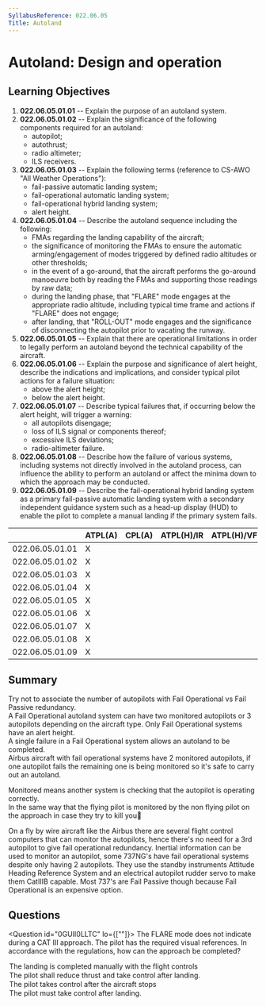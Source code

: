 ```yaml
---
SyllabusReference: 022.06.05
Title: Autoland
---
```


# Autoland: Design and operation

## Learning Objectives

1.  **022.06.05.01.01** -- Explain the purpose of an autoland system.
2.  **022.06.05.01.02** -- Explain the significance of the following components
    required for an autoland:
    *   autopilot;
    *   autothrust;
    *   radio altimeter;
    *   ILS receivers.
3.  **022.06.05.01.03** -- Explain the following terms (reference to CS-AWO "All
    Weather Operations"):
    *   fail-passive automatic landing system;
    *   fail-operational automatic landing system;
    *   fail-operational hybrid landing system;
    *   alert height.
4.  **022.06.05.01.04** -- Describe the autoland sequence including the
    following:
    *   FMAs regarding the landing capability of the aircraft;
    *   the significance of monitoring the FMAs to ensure the automatic
        arming/engagement of modes triggered by defined radio altitudes or other
        thresholds;
    *   in the event of a go-around, that the aircraft performs the go-around
        manoeuvre both by reading the FMAs and supporting those readings by raw
        data;
    *   during the landing phase, that "FLARE" mode engages at the appropriate
        radio altitude, including typical time frame and actions if "FLARE" does
        not engage;
    *   after landing, that "ROLL-OUT" mode engages and the significance of
        disconnecting the autopilot prior to vacating the runway.
5.  **022.06.05.01.05** -- Explain that there are operational limitations in
    order to legally perform an autoland beyond the technical capability of the
    aircraft.
6.  **022.06.05.01.06** -- Explain the purpose and significance of alert height,
    describe the indications and implications, and consider typical pilot actions
    for a failure situation:
    *   above the alert height;
    *   below the alert height.
7.  **022.06.05.01.07** -- Describe typical failures that, if occurring below the
    alert height, will trigger a warning:
    *   all autopilots disengage;
    *   loss of ILS signal or components thereof;
    *   excessive ILS deviations;
    *   radio-altimeter failure.
8.  **022.06.05.01.08** -- Describe how the failure of various systems, including
    systems not directly involved in the autoland process, can influence the
    ability to perform an autoland or affect the minima down to which the
    approach may be conducted.
9.  **022.06.05.01.09** -- Describe the fail-operational hybrid landing system as
    a primary fail-passive automatic landing system with a secondary independent
    guidance system such as a head-up display (HUD) to enable the pilot to
    complete a manual landing if the primary system fails.

|                 | ATPL(A) | CPL(A) | ATPL(H)/IR | ATPL(H)/VFR | CPL(H) | IR | CBIR(A) |
| --------------- | ------- | ------ | ---------- | ----------- | ------ | -- | ------- |
| 022.06.05.01.01 | X       |        |            |             |        | X  |         |
| 022.06.05.01.02 | X       |        |            |             |        | X  |         |
| 022.06.05.01.03 | X       |        |            |             |        |    |         |
| 022.06.05.01.04 | X       |        |            |             |        |    |         |
| 022.06.05.01.05 | X       |        |            |             |        |    |         |
| 022.06.05.01.06 | X       |        |            |             |        |    |         |
| 022.06.05.01.07 | X       |        |            |             |        |    |         |
| 022.06.05.01.08 | X       |        |            |             |        |    |         |
| 022.06.05.01.09 | X       |        |            |             |        |    |         |

## Summary

Try not to associate the number of autopilots with Fail Operational vs Fail
Passive redundancy.\
A Fail Operational autoland system can have two monitored autopilots or 3
autopilots depending on the aircraft type. Only Fail Operational systems have an
alert height.\
A single failure in a Fail Operational system allows an autoland to be
completed.\
Airbus aircraft with fail operational systems have 2 monitored autopilots, if
one autopilot fails the remaining one is being monitored so it's safe to carry
out an autoland.

Monitored means another system is checking that the autopilot is operating
correctly.\
In the same way that the flying pilot is monitored by the non flying pilot on
the approach in case they try to kill you🤣

On a fly by wire aircraft like the Airbus there are several flight control
computers that can monitor the autopilots, hence there's no need for a 3rd
autopilot to give fail operational redundancy. Inertial information can be used
to monitor an autopilot, some 737NG's have fail operational systems despite only
having 2 autopilots. They use the standby instruments Attitude Heading Reference
System and an electrical autopilot rudder servo to make them CatIIIB capable.
Most 737's are Fail Passive though because Fail Operational is an expensive
option.

## Questions

<Question id="0GUII0LLTC" lo={[""]}>
  <Text variant="oneCorrect">
    The FLARE mode does not indicate during a CAT III approach. The pilot has
    the required visual references. In accordance with the regulations, how can
    the approach be completed?
  </Text>

  <Option correct why="During the &#x22;FLARE&#x22; submode, if the mode does not engange the pilot is responsible for intervening.">
    The landing is completed manually with the flight controls
  </Option>

  <Option why="Too late, the plane already did a &#x22;rough landing&#x22;...">
    The pilot shall reduce thrust and take control after landing.
  </Option>

  <Option why="Too late, the plane already did a &#x22;rough landing&#x22;...">
    The pilot takes control after the aircraft stops
  </Option>

  <Option why="Too late, the plane already did a &#x22;rough landing&#x22;...">
    The pilot must take control after landing.
  </Option>
</Question>
